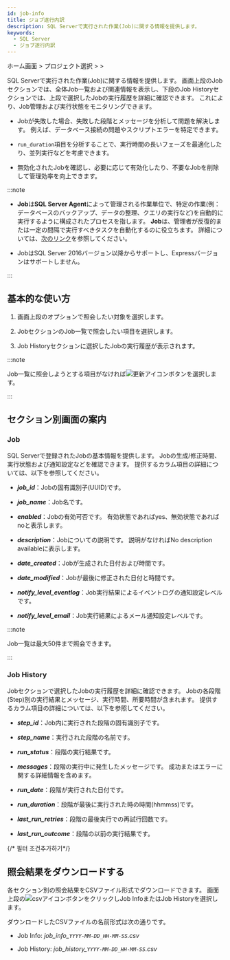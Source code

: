 ```yaml
---
id: job-info
title: ジョブ遂行内訳
description: SQL Serverで実行された作業(Job)に関する情報を提供します。
keywords:
  - SQL Server
  - ジョブ遂行内訳
---
```


ホーム画面 &gt; プロジェクト選択 &gt; <Cmdname sid="side_reportStat" className="uitext" /> &gt; <Cmdname sid="side_dbJobInfo" className="uitext" />

SQL Serverで実行された作業(Job)に関する情報を提供します。 画面上段の<UI>Job</UI>セクションでは、全体Job一覧および関連情報を表示し、下段の<UI>Job History</UI>セクションでは、上段で選択したJobの実行履歴を詳細に確認できます。 これにより、Job管理および実行状態をモニタリングできます。

<ImgLang img="db-job-info-mssql.png" desc="ジョブ遂行内訳" />

- Jobが失敗した場合、失敗した段階とメッセージを分析して問題を解決します。 例えば、データベース接続の問題やスクリプトエラーを特定できます。

- `run_duration`項目を分析することで、実行時間の長いフェーズを最適化したり、並列実行などを考慮できます。

- 無効化されたJobを確認し、必要に応じて有効化したり、不要なJobを削除して管理効率を向上できます。

:::note

- **Job**は**SQL Server Agent**によって管理される作業単位で、特定の作業(例：データベースのバックアップ、データの整理、クエリの実行など)を自動的に実行するように構成されたプロセスを指します。 **Job**は、管理者が反復的または一定の間隔で実行すべきタスクを自動化するのに役立ちます。 詳細については、[次のリンク](https://learn.microsoft.com/sql/ssms/agent/create-a-job?view=sql-server-ver16)を参照してください。

- JobはSQL Server 2016バージョン以降からサポートし、Expressバージョンはサポートしません。

:::

## 基本的な使い方

1. 画面上段の<Cmdname sid="instance" className="uitext" />オプションで照会したい対象を選択します。 

2. <UI>Job</UI>セクションのJob一覧で照会したい項目を選択します。

3. <UI>Job History</UI>セクションに選択したJobの実行履歴が表示されます。

:::note

Job一覧に照会しようとする項目がなければ![更新アイコン](/img/ico-refresh.png)ボタンを選択します。

:::

## セクション別画面の案内

### Job

SQL Serverで登録されたJobの基本情報を提供します。 Jobの生成/修正時間、実行状態および通知設定などを確認できます。 提供するカラム項目の詳細については、以下を参照してください。

- ***job_id***：Jobの固有識別子(UUID)です。

- ***job_name***：Job名です。

- ***enabled***：Jobの有効可否です。 有効状態であれば<UI>yes</UI>、無効状態であれば<UI>no</UI>と表示します。

- ***description***：Jobについての説明です。 説明がなければ<UI>No description available</UI>に表示します。

- ***date_created***：Jobが生成された日付および時間です。

- ***date_modified***：Jobが最後に修正された日付と時間です。

- ***notify_level_eventlog***：Job実行結果によるイベントログの通知設定レベルです。

- ***notify_level_email***：Job実行結果によるメール通知設定レベルです。

:::note

Job一覧は最大50件まで照会できます。

:::

### Job History

<UI>Job</UI>セクションで選択したJobの実行履歴を詳細に確認できます。 Jobの各段階(Step)別の実行結果とメッセージ、実行時間、所要時間が含まれます。 提供するカラム項目の詳細については、以下を参照してください。

- ***step_id***：Job内に実行された段階の固有識別子です。

- ***step_name***：実行された段階の名前です。

- ***run_status***：段階の実行結果です。

- ***messages***：段階の実行中に発生したメッセージです。 成功またはエラーに関する詳細情報を含めます。

- ***run_date***：段階が実行された日付です。

- ***run_duration***：段階が最後に実行された時の時間(hhmmss)です。

- ***last_run_retries***：段階の最後実行での再試行回数です。

- ***last_run_outcome***：段階の以前の実行結果です。

{/* 필터 조건추가하기*/}

<Dbsqlfilter level={2} />

## 照会結果をダウンロードする

各セクション別の照会結果をCSVファイル形式でダウンロードできます。 画面上段の![csvアイコン](/img/ic-csv-download-ms.svg)ボタンをクリックし<UI>Job Info</UI>または<UI>Job History</UI>を選択します。

ダウンロードしたCSVファイルの名前形式は次の通りです。

- <UI>Job Info</UI>: *job\_info\_`YYYY-MM-DD_HH-MM-SS`.csv*

- <UI>Job History</UI>: *job\_history\_`YYYY-MM-DD_HH-MM-SS`.csv*
